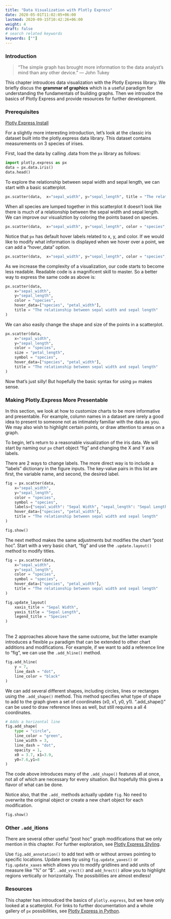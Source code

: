 ```yaml
---
title: "Data Visualization with Plotly Express"
date: 2020-05-01T11:02:05+06:00
lastmod: 2020-09-15T10:42:26+06:00
weight: 4
draft: false
# search related keywords
keywords: [""]
---
```


### Introduction

> “The simple graph has brought more information to the data analyst’s mind than any other device.” — John Tukey

This chapter introudces data visualization with the Plotly Express library.  We briefly discus the **grammar of graphics** which is a useful paradigm for understanding the fundamentals of building graphs.  Then we introudce the basics of Plotly Express and provide resources for further development.


### Prerequisites

[Plotly Express Install](/Setup/plotly_setup.qmd)

For a slightly more interesting introduction, let's look at the classic iris dataset built into the plotly.express data library.  This dataset contains measurements on 3 species of irises.  

First, load the data by calling .data from the `px` library as follows:

```python
import plotly.express as px
data = px.data.iris()
data.head()
```


To explore the relationship between sepal width and sepal length, we can start with a basic scatterplot.    


```python
px.scatter(data,  x="sepal_width", y="sepal_length", title = "The relationship between sepal width and sepal length")
```


When all species are lumped together in this scatterplot it doesn't look like there is much of a relationship between the sepal width and sepal length.  We can improve our visualiztion by coloring the points based on species.


```python
px.scatter(data,  x="sepal_width", y="sepal_length", color = "species", title = "The relationship between sepal width and sepal length")
```


Notice that `px` has default hover labels related to x, y, and color.  If we would like to modify what information is displayed when we hover over a point, we can add a "hover_data" option.


```python
px.scatter(data,  x="sepal_width", y="sepal_length", color = "species", hover_data=["species", "petal_width"], title = "The relationship between sepal width and sepal length")
```


As we increase the complexity of a visualization, our code starts to become less readable.  Readable code is a magnificent skill to master.  So a better way to express the same code as above is:


```python
px.scatter(data,
    x="sepal_width", 
    y="sepal_length", 
    color = "species", 
    hover_data=["species", "petal_width"], 
    title = "The relationship between sepal width and sepal length"
)
```

We can also easily change the shape and size of the points in a scatterplot. 

```python
px.scatter(data,
    x="sepal_width", 
    y="sepal_length", 
    color = "species", 
    size = "petal_length",
    symbol = "species",
    hover_data=["species", "petal_width"], 
    title = "The relationship between sepal width and sepal length"
)
```

Now that's just silly! But hopefully the basic syntax for using `px` makes sense.  

### Making Plotly.Express More Presentable

In this section, we look at how to customize charts to be more informative and presentable.  For example, column names in a dataset are rarely a good idea to present to someone not as intimately familiar with the data as you.  We may also wish to highlight certain points, or draw attention to areas on a graph.  

To begin, let's return to a reasonable visualization of the iris data.  We will start by naming our `px` chart object "fig" and changing the X and Y axis labels.  

There are 2 ways to change labels.  The more direct way is to include a "labels" dictionary in the figure inputs.  The key-value pairs in this list are first, the variable name, and second, the desired label.


```python

fig = px.scatter(data,
    x="sepal_width", 
    y="sepal_length", 
    color = "species", 
    symbol = "species",
    labels={"sepal_width": "Sepal Width", "sepal_length": "Sepal Length", "species": "Species"},
    hover_data=["species", "petal_width"], 
    title = "The relationship between sepal width and sepal length"
)

fig.show()
```

The next method makes the same adjustments but modifies the chart "post hoc".  Start with a very basic chart, "fig" and use the `.update.layout()` method to modify titles.

```python
fig = px.scatter(data,
    x="sepal_width", 
    y="sepal_length", 
    color = "species", 
    symbol = "species",
    hover_data=["species", "petal_width"], 
    title = "The relationship between sepal width and sepal length"
)

fig.update_layout(
    xaxis_title = "Sepal Width",
    yaxis_title = "Sepal Length",
    legend_title = "Species"
)

```

<br>
The 2 approaches above have the same outcome, but the latter example introduces a flexible `px` paradigm that can be extended to other chart additions and modifications.  For example, if we want to add a reference line to "fig", we can use the `.add_hline()` method.
<br>

```python

fig.add_hline(
    y = 7,
    line_dash = "dot",
    line_color = "black"
)

```


We can add several different shapes, including circles, lines or rectanges using the `.add_shape()` method.  This method specifies what type of shape to add to the graph given a set of coordinates (x0, x1, y0, y1).  ".add_shape()" can be used to draw reference lines as well, but still requires a all 4 coordinates.  


```python
# Adds a horizontal line
fig.add_shape(
    type = "circle",
    line_color = "green",
    line_width = 3,
    line_dash = "dot",
    opacity = 1,
    x0 = 3.7, x1=3.9,
    y0=7.6,y1=8
)

```


The code above introduces many of the `.add_shape()` features all at once, not all of which are necessary for every situation.  But hopefully this gives a flavor of what can be done.  

Notice also, that the `.add_` methods actually update `fig`.  No need to overwrite the original object or create a new chart object for each modification.  


```python
fig.show()
```

### Other `.add_`itions

There are several other useful "post hoc" graph modifications that we only mention in this chapter.  For further exploration, see [Plotly Express Styling](https://plotly.com/python/styling-plotly-express/).

Use `fig.add_annotation()` to add text with or without arrows pointing to specific locations.  Update axes by using `fig.update_yaxes()` or `fig.update_xaxes` which allows you to modify gridlines and add units of measure like "%" or "$".  `.add_vrect()` and `add_hrect()` allow you to highlight regions vertically or horizontally.  The possibilities are almost endless!

### Resources

This chapter has introudced the basics of `plotly.express`, but we have only looked at a scatterplot.  For links to further documentation and a whole gallery of `px` possibilities, see [Plotly Express in Python](https://plotly.com/python/plotly-express/).

